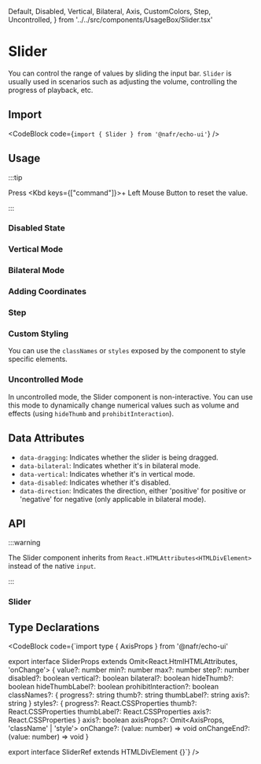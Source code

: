   Default,
  Disabled,
  Vertical,
  Bilateral,
  Axis,
  CustomColors,
  Step,
  Uncontrolled,
} from '../../src/components/UsageBox/Slider.tsx'

# Slider

You can control the range of values by sliding the input bar. `Slider` is usually used in scenarios such as adjusting the volume, controlling the progress of playback, etc.

## Import

<CodeBlock code={`import { Slider } from '@nafr/echo-ui'`} />

## Usage

:::tip

Press <Kbd keys={["command"]}>+ Left Mouse Button</Kbd> to reset the value.

:::

<Default />

### Disabled State

<Disabled />

### Vertical Mode

<Vertical />

### Bilateral Mode

<Bilateral />

### Adding Coordinates

<Axis />

### Step

<Step />

### Custom Styling

<CustomColors />

You can use the `classNames` or `styles` exposed by the component to style specific elements.

### Uncontrolled Mode

<Uncontrolled />

In uncontrolled mode, the Slider component is non-interactive. You can use this mode to dynamically change numerical values such as volume and effects (using `hideThumb` and `prohibitInteraction`).

## Data Attributes

- `data-dragging`: Indicates whether the slider is being dragged.
- `data-bilateral`: Indicates whether it's in bilateral mode.
- `data-vertical`: Indicates whether it's in vertical mode.
- `data-disabled`: Indicates whether it's disabled.
- `data-direction`: Indicates the direction, either 'positive' for positive or 'negative' for negative (only applicable in bilateral mode).

## API

:::warning

The Slider component inherits from `React.HTMLAttributes<HTMLDivElement>` instead of the native `input`.

:::

### Slider

<SliderAPITable />

## Type Declarations

<CodeBlock code={`import type { AxisProps } from '@nafr/echo-ui'

export interface SliderProps extends Omit<React.HtmlHTMLAttributes<HTMLDivElement>, 'onChange'> {
  value?: number
  min?: number
  max?: number
  step?: number
  disabled?: boolean
  vertical?: boolean
  bilateral?: boolean
  hideThumb?: boolean
  hideThumbLabel?: boolean
  prohibitInteraction?: boolean
  classNames?: {
    progress?: string
    thumb?: string
    thumbLabel?: string
    axis?: string
  }
  styles?: {
    progress?: React.CSSProperties
    thumb?: React.CSSProperties
    thumbLabel?: React.CSSProperties
    axis?: React.CSSProperties
  }
  axis?: boolean
  axisProps?: Omit<AxisProps, 'className' | 'style'>
  onChange?: (value: number) => void
  onChangeEnd?: (value: number) => void
}

export interface SliderRef extends HTMLDivElement {}`} />
